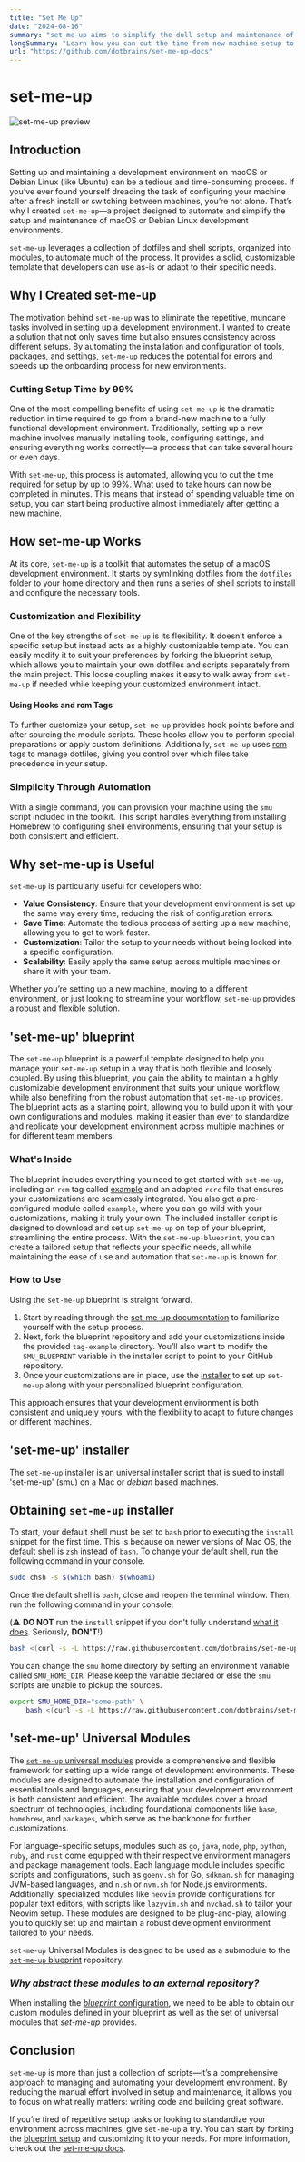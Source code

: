 ```yaml
---
title: "Set Me Up"
date: "2024-08-16"
summary: "set-me-up aims to simplify the dull setup and maintenance of MacOS and Debian-based development environments."
longSummary: "Learn how you can cut the time from new machine setup to productive developer by 99% by using set-me-up."
url: "https://github.com/dotbrains/set-me-up-docs"
---
```


# set-me-up

<Image
  src="/projects/set-me-up/image.png"
  alt="set-me-up preview"
  width={2267}
  height={1280}
  size="xs"
  priority
  contained
/>

## Introduction

Setting up and maintaining a development environment on macOS or Debian Linux (like Ubuntu) can be a tedious and time-consuming process. If you’ve ever found yourself dreading the task of configuring your machine after a fresh install or switching between machines, you’re not alone. That’s why I created `set-me-up`—a project designed to automate and simplify the setup and maintenance of macOS or Debian Linux development environments.

`set-me-up` leverages a collection of dotfiles and shell scripts, organized into modules, to automate much of the process. It provides a solid, customizable template that developers can use as-is or adapt to their specific needs.

## Why I Created set-me-up

The motivation behind `set-me-up` was to eliminate the repetitive, mundane tasks involved in setting up a development environment. I wanted to create a solution that not only saves time but also ensures consistency across different setups. By automating the installation and configuration of tools, packages, and settings, `set-me-up` reduces the potential for errors and speeds up the onboarding process for new environments.

### Cutting Setup Time by 99%

One of the most compelling benefits of using `set-me-up` is the dramatic reduction in time required to go from a brand-new machine to a fully functional development environment. Traditionally, setting up a new machine involves manually installing tools, configuring settings, and ensuring everything works correctly—a process that can take several hours or even days.

With `set-me-up`, this process is automated, allowing you to cut the time required for setup by up to 99%. What used to take hours can now be completed in minutes. This means that instead of spending valuable time on setup, you can start being productive almost immediately after getting a new machine.

## How set-me-up Works

At its core, `set-me-up` is a toolkit that automates the setup of a macOS development environment. It starts by symlinking dotfiles from the `dotfiles` folder to your home directory and then runs a series of shell scripts to install and configure the necessary tools.

### Customization and Flexibility

One of the key strengths of `set-me-up` is its flexibility. It doesn’t enforce a specific setup but instead acts as a highly customizable template. You can easily modify it to suit your preferences by forking the blueprint setup, which allows you to maintain your own dotfiles and scripts separately from the main project. This loose coupling makes it easy to walk away from `set-me-up` if needed while keeping your customized environment intact.

#### Using Hooks and rcm Tags

To further customize your setup, `set-me-up` provides hook points before and after sourcing the module scripts. These hooks allow you to perform special preparations or apply custom definitions. Additionally, `set-me-up` uses [rcm](https://github.com/thoughtbot/rcm) tags to manage dotfiles, giving you control over which files take precedence in your setup.

### Simplicity Through Automation

With a single command, you can provision your machine using the `smu` script included in the toolkit. This script handles everything from installing Homebrew to configuring shell environments, ensuring that your setup is both consistent and efficient.

## Why set-me-up is Useful

`set-me-up` is particularly useful for developers who:

- **Value Consistency**: Ensure that your development environment is set up the same way every time, reducing the risk of configuration errors.
- **Save Time**: Automate the tedious process of setting up a new machine, allowing you to get to work faster.
- **Customization**: Tailor the setup to your needs without being locked into a specific configuration.
- **Scalability**: Easily apply the same setup across multiple machines or share it with your team.

Whether you’re setting up a new machine, moving to a different environment, or just looking to streamline your workflow, `set-me-up` provides a robust and flexible solution.

## 'set-me-up' blueprint

The `set-me-up` blueprint is a powerful template designed to help you manage your `set-me-up` setup in a way that is both flexible and loosely coupled. By using this blueprint, you gain the ability to maintain a highly customizable development environment that suits your unique workflow, while also benefiting from the robust automation that `set-me-up` provides. The blueprint acts as a starting point, allowing you to build upon it with your own configurations and modules, making it easier than ever to standardize and replicate your development environment across multiple machines or for different team members.

### What's Inside

The blueprint includes everything you need to get started with `set-me-up`, including an `rcm` tag called [example](https://github.com/dotbrains/set-me-up-blueprint/dotfiles/tag-example) and an adapted `rcrc` file that ensures your customizations are seamlessly integrated. You also get a pre-configured module called `example`, where you can go wild with your customizations, making it truly your own. The included installer script is designed to download and set up `set-me-up` on top of your blueprint, streamlining the entire process. With the `set-me-up-blueprint`, you can create a tailored setup that reflects your specific needs, all while maintaining the ease of use and automation that `set-me-up` is known for.

### How to Use

Using the `set-me-up` blueprint is straight forward.

1. Start by reading through the [set-me-up documentation](https://github.com/dotbrains/set-me-up-docs#set-me-up) to familiarize yourself with the setup process.
2. Next, fork the blueprint repository and add your customizations inside the provided `tag-example` directory. You’ll also want to modify the `SMU_BLUEPRINT` variable in the installer script to point to your GitHub repository.
3. Once your customizations are in place, use the [installer](https://github.com/dotbrains/set-me-up-blueprint#how-to-use) to set up `set-me-up` along with your personalized blueprint configuration.

This approach ensures that your development environment is both consistent and uniquely yours, with the flexibility to adapt to future changes or different machines.

## 'set-me-up' installer

The `set-me-up` installer is an universal installer script that is sued to install 'set-me-up' (smu) on a Mac or *debian* based machines.

## Obtaining `set-me-up` installer

To start, your default shell must be set to `bash` prior to executing the `install` snippet for the first time. This is because on newer versions of Mac OS, the default shell is `zsh` instead of `bash`. To change your default shell, run the following command in your console.

```bash
sudo chsh -s $(which bash) $(whoami)
```

Once the default shell is `bash`, close and reopen the terminal window. Then, run the following command in your console.

(⚠️ **DO NOT** run the `install` snippet if you don't fully
understand [what it does](https://github.com/dotbrains/set-me-up-installer/blob/main/install.sh). Seriously, **DON'T**!)

```bash
bash <(curl -s -L https://raw.githubusercontent.com/dotbrains/set-me-up-installer/main/install.sh)
```

You can change the `smu` home directory by setting an environment variable called `SMU_HOME_DIR`. Please keep the variable declared or else the `smu` scripts are unable to pickup the sources.

```bash
export SMU_HOME_DIR="some-path" \
    bash <(curl -s -L https://raw.githubusercontent.com/dotbrains/set-me-up-installer/main/install.sh)
```

## 'set-me-up' Universal Modules

The [`set-me-up` universal modules](https://github.com/dotbrains/set-me-up-universal-modules) provide a comprehensive and flexible framework for setting up a wide range of development environments. These modules are designed to automate the installation and configuration of essential tools and languages, ensuring that your development environment is both consistent and efficient. The available modules cover a broad spectrum of technologies, including foundational components like `base`, `homebrew`, and `packages`, which serve as the backbone for further customizations.

For language-specific setups, modules such as `go`, `java`, `node`, `php`, `python`, `ruby`, and `rust` come equipped with their respective environment managers and package management tools. Each language module includes specific scripts and configurations, such as `goenv.sh` for Go, `sdkman.sh` for managing JVM-based languages, and `n.sh` or `nvm.sh` for Node.js environments. Additionally, specialized modules like `neovim` provide configurations for popular text editors, with scripts like `lazyvim.sh` and `nvchad.sh` to tailor your Neovim setup. These modules are designed to be plug-and-play, allowing you to quickly set up and maintain a robust development environment tailored to your needs.

`set-me-up` Universal Modules is designed to be used as a submodule to the [`set-me-up` blueprint](https://github.com/dotbrains/set-me-up-blueprint) repository.

###  _Why abstract these modules to an external repository?_

When installing the [_blueprint_ configuration](https://github.com/dotbrains/set-me-up-installer/blob/main/install.sh#L229), we need to be able to obtain our custom modules defined in your blueprint as well as the set of universal modules that _set-me-up_ provides.

## Conclusion

`set-me-up` is more than just a collection of scripts—it’s a comprehensive approach to managing and automating your development environment. By reducing the manual effort involved in setup and maintenance, it allows you to focus on what really matters: writing code and building great software.

If you’re tired of repetitive setup tasks or looking to standardize your environment across machines, give `set-me-up` a try. You can start by forking the [blueprint setup](https://github.com/dotbrains/set-me-up-blueprint) and customizing it to your needs. For more information, check out the [set-me-up docs](https://github.com/dotbrains/set-me-up-docs).
